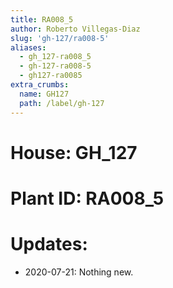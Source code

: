 ```yaml
---
title: RA008_5
author: Roberto Villegas-Diaz
slug: 'gh-127/ra008-5'
aliases:
  - gh_127-ra008_5
  - gh-127-ra008-5
  - gh127-ra0085
extra_crumbs:
  name: GH127
  path: /label/gh-127
---
```


# **House**: GH_127
# **Plant ID**: RA008_5
# **Updates**: 
 - 2020-07-21: Nothing new.

